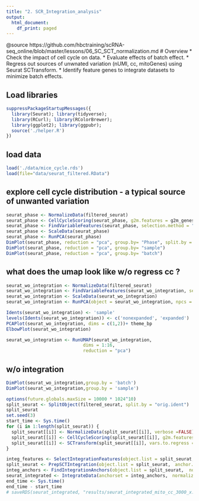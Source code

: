 ```yaml
---
title: "2. SCR_Integration_analysis"
output:
  html_document:
    df_print: paged
---
```

@source https://github.com/hbctraining/scRNA-seq_online/blob/master/lessons/06_SC_SCT_normalization.md
# Overview
* Check the impact of cell cycle on data.
* Evaluate effects of batch effect.
* Regress out sources of unwnated variation (nUMI, cc, mitoGenes) using Seurat SCTransform.
* Identify feature genes to integrate datasets to minimize batch effects.

## Load libraries
```r
suppressPackageStartupMessages({
  library(Seurat); library(tidyverse);
  library(RCurl); library(RColorBrewer);
  library(ggplot2); library(ggpubr);
  source('./helper.R')
})

```

## load data
```r
load('./data/mice_cycle.rds')
load(file="data/seurat_filtered.RData")
```

## explore cell cycle distribution - a typical source of unwanted variation
```r
seurat_phase <- NormalizeData(filtered_seurat)
seurat_phase <- CellCycleScoring(seurat_phase, g2m.features = g2m_genes, s.features = s_genes)
seurat_phase <- FindVariableFeatures(seurat_phase, selection.method = "vst", nfeatures = 3000, verbose = FALSE)
seurat_phase <- ScaleData(seurat_phase)
seurat_phase <- RunPCA(seurat_phase)
DimPlot(seurat_phase, reduction = "pca", group.by= "Phase", split.by = 'Phase')
DimPlot(seurat_phase, reduction = "pca", group.by= "sample")
DimPlot(seurat_phase, reduction = "pca", group.by= "batch")
```

## what does the umap look like w/o regress cc ?
```r
seurat_wo_integration <- NormalizeData(filtered_seurat)
seurat_wo_integration <- FindVariableFeatures(seurat_wo_integration, selection.method = "vst", nfeatures = 3000, verbose = FALSE)
seurat_wo_integration <- ScaleData(seurat_wo_integration)
seurat_wo_integration <- RunPCA(object = seurat_wo_integration, npcs = 40)

Idents(seurat_wo_integration) <- 'sample'
levels(Idents(seurat_wo_integration)) <- c('nonexpanded', 'expanded')
PCAPlot(seurat_wo_integration, dims = c(1,2))+ theme_bp
ElbowPlot(seurat_wo_integration)
```
```r
seurat_wo_integration <- RunUMAP(seurat_wo_integration, 
                             dims = 1:16,
                             reduction = "pca")
```
## w/o integration
```r
DimPlot(seurat_wo_integration,group.by = 'batch')
DimPlot(seurat_wo_integration,group.by = 'sample')

```


```r
options(future.globals.maxSize = 10000 * 1024^10)
split_seurat <- SplitObject(filtered_seurat, split.by = "orig.ident")
split_seurat
set.seed(3)
start_time <- Sys.time()
for (i in 1:length(split_seurat)) {
  split_seurat[[i]] <- NormalizeData(split_seurat[[i]], verbose =FALSE)
  split_seurat[[i]] <- CellCycleScoring(split_seurat[[i]], g2m.features=g2m_genes, s.features=s_genes)
  split_seurat[[i]] <- SCTransform(split_seurat[[i]], vars.to.regress = c("mitoRatio",'S.Score','G2M.Score'))
}

integ_features <- SelectIntegrationFeatures(object.list = split_seurat, nfeatures = 3000) 
split_seurat <- PrepSCTIntegration(object.list = split_seurat,　anchor.features = integ_features)
integ_anchors <- FindIntegrationAnchors(object.list = split_seurat,  normalization.method = "SCT", anchor.features = integ_features)
seurat_integrated <- IntegrateData(anchorset = integ_anchors,　normalization.method = "SCT")
end_time <- Sys.time()
end_time - start_time
# saveRDS(seurat_integrated, "results/seurat_integrated_mito_cc_3000_x.rds")
```
